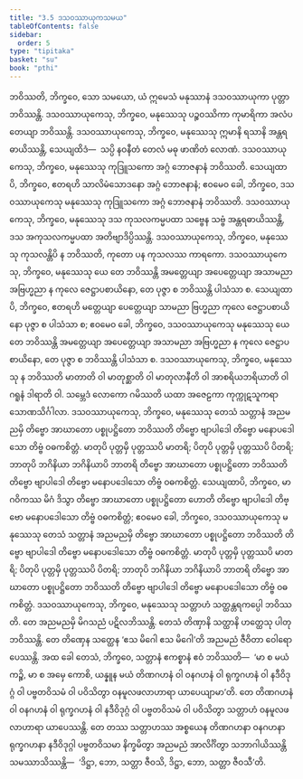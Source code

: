 ```yaml
---
title: "3.5 ဒသဝဿာယုကသမယ"
tableOfContents: false
sidebar:
  order: 5
type: "tipitaka"
basket: "su"
book: "pthi"
---
```



<DynamicBreadcrumb />

<Division number="103" book="pthi" e="ch" v="8" p="59">

<Paragraph number="219" book="pthi">
ဘဝိဿတိ, ဘိက္ခဝေ, သော သမယော, ယံ ဣမေသံ မနုဿာနံ ဒသဝဿာယုကာ ပုတ္တာ ဘဝိဿန္တိ. ဒသဝဿာယုကေသု, ဘိက္ခဝေ, မနုဿေသု ပဉ္စဝဿိကာ ကုမာရိကာ အလံပတေယျာ ဘဝိဿန္တိ. ဒသဝဿာယုကေသု, ဘိက္ခဝေ, မနုဿေသု ဣမာနိ ရသာနိ အန္တရဓာယိဿန္တိ, သေယျထိဒံ—  သပ္ပိ နဝနီတံ တေလံ မဓု ဖာဏိတံ လောဏံ. ဒသဝဿာယုကေသု, ဘိက္ခဝေ, မနုဿေသု ကုဒြူသကော အဂ္ဂံ ဘောဇနာနံ ဘဝိဿတိ. သေယျထာပိ, ဘိက္ခဝေ, ဧတရဟိ သာလိမံသောဒနော အဂ္ဂံ ဘောဇနာနံ; ဧဝမေဝ ခေါ, ဘိက္ခဝေ, ဒသဝဿာယုကေသု မနုဿေသု ကုဒြူသကော အဂ္ဂံ ဘောဇနာနံ ဘဝိဿတိ.
</Paragraph>

<Paragraph number="220" book="pthi">
ဒသဝဿာယုကေသု, ဘိက္ခဝေ, မနုဿေသု ဒသ ကုသလကမ္မပထာ သဗ္ဗေန သဗ္ဗံ အန္တရဓာယိဿန္တိ, ဒသ အကုသလကမ္မပထာ အတိဗျာဒိပ္ပိဿန္တိ. ဒသဝဿာယုကေသု, ဘိက္ခဝေ, မနုဿေသု ကုသလန္တိပိ န ဘဝိဿတိ, ကုတော ပန ကုသလဿ ကာရကော. ဒသဝဿာယုကေသု, ဘိက္ခဝေ, မနုဿေသု ယေ တေ ဘဝိဿန္တိ အမတ္တေယျာ အပေတ္တေယျာ အသာမညာ အဗြဟ္မညာ န ကုလေ ဇေဋ္ဌာပစာယိနော, တေ ပုဇ္ဇာ စ ဘဝိဿန္တိ ပါသံသာ စ. သေယျထာပိ, ဘိက္ခဝေ, ဧတရဟိ မတ္တေယျာ ပေတ္တေယျာ သာမညာ ဗြဟ္မညာ ကုလေ ဇေဋ္ဌာပစာယိနော ပုဇ္ဇာ စ ပါသံသာ စ; ဧဝမေဝ ခေါ, ဘိက္ခဝေ, ဒသဝဿာယုကေသု မနုဿေသု ယေ တေ ဘဝိဿန္တိ အမတ္တေယျာ အပေတ္တေယျာ အသာမညာ အဗြဟ္မညာ န ကုလေ ဇေဋ္ဌာပစာယိနော, တေ ပုဇ္ဇာ စ ဘဝိဿန္တိ ပါသံသာ စ.
</Paragraph>

<Paragraph number="221" book="pthi">
ဒသဝဿာယုကေသု, ဘိက္ခဝေ, မနုဿေသု န ဘဝိဿတိ မာတာတိ ဝါ မာတုစ္ဆာတိ ဝါ မာတုလာနီတိ ဝါ အာစရိယဘရိယာတိ ဝါ ဂရူနံ ဒါရာတိ ဝါ. သမ္ဘေဒံ လောကော ဂမိဿတိ ယထာ အဇေဠကာ ကုက္ကုဋသူကရာ သောဏသိင်္ဂါလာ.
</Paragraph>

<Paragraph number="222" book="pthi">
ဒသဝဿာယုကေသု, ဘိက္ခဝေ, မနုဿေသု တေသံ သတ္တာနံ အညမညမှိ တိဗ္ဗော အာဃာတော ပစ္စုပဋ္ဌိတော ဘဝိဿတိ တိဗ္ဗော ဗျာပါဒေါ တိဗ္ဗော မနောပဒေါသော တိဗ္ဗံ ဝဓကစိတ္တံ. မာတုပိ ပုတ္တမှိ ပုတ္တဿပိ မာတရိ; ပိတုပိ ပုတ္တမှိ ပုတ္တဿပိ ပိတရိ; ဘာတုပိ ဘဂိနိယာ ဘဂိနိယာပိ ဘာတရိ တိဗ္ဗော အာဃာတော ပစ္စုပဋ္ဌိတော ဘဝိဿတိ တိဗ္ဗော ဗျာပါဒေါ တိဗ္ဗော မနောပဒေါသော တိဗ္ဗံ ဝဓကစိတ္တံ. သေယျထာပိ, ဘိက္ခဝေ, မာဂဝိကဿ မိဂံ ဒိသွာ တိဗ္ဗော အာဃာတော ပစ္စုပဋ္ဌိတော ဟောတိ တိဗ္ဗော ဗျာပါဒေါ တိဗ္ဗော မနောပဒေါသော တိဗ္ဗံ ဝဓကစိတ္တံ; ဧဝမေဝ ခေါ, ဘိက္ခဝေ, ဒသဝဿာယုကေသု မနုဿေသု တေသံ သတ္တာနံ အညမညမှိ တိဗ္ဗော အာဃာတော ပစ္စုပဋ္ဌိတော ဘဝိဿတိ တိဗ္ဗော ဗျာပါဒေါ တိဗ္ဗော မနောပဒေါသော တိဗ္ဗံ ဝဓကစိတ္တံ. မာတုပိ ပုတ္တမှိ ပုတ္တဿပိ မာတရိ; ပိတုပိ ပုတ္တမှိ ပုတ္တဿပိ ပိတရိ; ဘာတုပိ ဘဂိနိယာ ဘဂိနိယာပိ ဘာတရိ တိဗ္ဗော အာဃာတော ပစ္စုပဋ္ဌိတော ဘဝိဿတိ တိဗ္ဗော ဗျာပါဒေါ တိဗ္ဗော မနောပဒေါသော တိဗ္ဗံ ဝဓကစိတ္တံ.
</Paragraph>

</Division>
<Division number="104" book="pthi" e="ch" v="8" p="60">

<Paragraph number="223" book="pthi">
ဒသဝဿာယုကေသု, ဘိက္ခဝေ, မနုဿေသု သတ္တာဟံ သတ္ထန္တရကပ္ပေါ ဘဝိဿတိ. တေ အညမညမှိ မိဂသညံ ပဋိလဘိဿန္တိ. တေသံ တိဏှာနိ သတ္ထာနိ ဟတ္ထေသု ပါတုဘဝိဿန္တိ. တေ တိဏှေန သတ္ထေန ‘ဧသ မိဂေါ ဧသ မိဂေါ’တိ အညမညံ ဇီဝိတာ ဝေါရောပေဿန္တိ.
</Paragraph>

<Paragraph number="224" book="pthi">
အထ ခေါ တေသံ, ဘိက္ခဝေ, သတ္တာနံ ဧကစ္စာနံ ဧဝံ ဘဝိဿတိ—  ‘မာ စ မယံ ကဉ္စိ, မာ စ အမှေ ကောစိ, ယန္နူန မယံ တိဏဂဟနံ ဝါ ဝနဂဟနံ ဝါ ရုက္ခဂဟနံ ဝါ နဒီဝိဒုဂ္ဂံ ဝါ ပဗ္ဗတဝိသမံ ဝါ ပဝိသိတွာ ဝနမူလဖလာဟာရာ ယာပေယျာမာ’တိ. တေ တိဏဂဟနံ ဝါ ဝနဂဟနံ ဝါ ရုက္ခဂဟနံ ဝါ နဒီဝိဒုဂ္ဂံ ဝါ ပဗ္ဗတဝိသမံ ဝါ ပဝိသိတွာ သတ္တာဟံ ဝနမူလဖလာဟာရာ ယာပေဿန္တိ. တေ တဿ သတ္တာဟဿ အစ္စယေန တိဏဂဟနာ ဝနဂဟနာ ရုက္ခဂဟနာ နဒီဝိဒုဂ္ဂါ ပဗ္ဗတဝိသမာ နိက္ခမိတွာ အညမညံ အာလိင်္ဂိတွာ သဘာဂါယိဿန္တိ သမဿာသိဿန္တိ—  ‘ဒိဋ္ဌာ, ဘော, သတ္တာ ဇီဝသိ, ဒိဋ္ဌာ, ဘော, သတ္တာ ဇီဝသီ’တိ.
</Paragraph>
</Division>